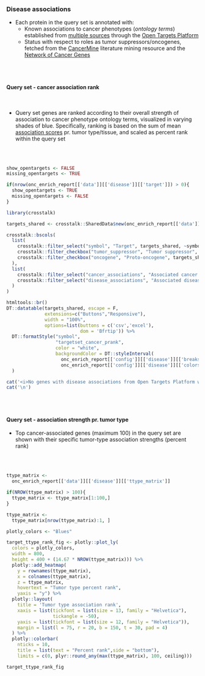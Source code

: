 ### Disease associations {.tabset}

* Each protein in the query set is annotated with:
   * Known associations to cancer phenotypes (_ontology terms_) established from [multiple sources](https://docs.targetvalidation.org/getting-started/scoring) through the [Open Targets Platform](https://targetvalidation.org)
   * Status with respect to roles as tumor suppressors/oncogenes, fetched from the [CancerMine](https://www.nature.com/articles/s41592-019-0422-y) literature mining resource and the [Network of Cancer Genes](http://ncg.kcl.ac.uk/)
 
<br><br>


#### Query set - cancer association rank

<br>

* Query set genes are ranked according to their overall strength of association to cancer phenotype ontology terms, visualized in varying shades of blue. Specifically, ranking is based on the sum of mean [association scores](https://docs.targetvalidation.org/getting-started/scoring) pr. tumor type/tissue, and scaled as percent rank within the query set

<br><br>

```r

show_opentargets <- FALSE
missing_opentargets <- TRUE

if(nrow(onc_enrich_report[['data']][['disease']][['target']]) > 0){
  show_opentargets <- TRUE
  missing_opentargets <- FALSE
}

```


```r
library(crosstalk)

targets_shared <- crosstalk::SharedData$new(onc_enrich_report[['data']][['disease']][['target']])

crosstalk::bscols(
  list(
    crosstalk::filter_select("symbol", "Target", targets_shared, ~symbol),
    crosstalk::filter_checkbox("tumor_suppressor", "Tumor suppressor", targets_shared, ~tumor_suppressor),
    crosstalk::filter_checkbox("oncogene", "Proto-oncogene", targets_shared, ~oncogene)
  ),
  list(
    crosstalk::filter_select("cancer_associations", "Associated cancer types", targets_shared, ~cancer_associations),
    crosstalk::filter_select("disease_associations", "Associated diseases (non-cancer)", targets_shared, ~disease_associations)
  )
)

htmltools::br()
DT::datatable(targets_shared, escape = F, 
              extensions=c("Buttons","Responsive"), 
              width = "100%",
              options=list(buttons = c('csv','excel'), 
                           dom = 'Bfrtip')) %>%
  DT::formatStyle("symbol",
                  "targetset_cancer_prank", 
                  color = "white", 
                  backgroundColor = DT::styleInterval(
                    onc_enrich_report[['config']][['disease']][['breaks']],
                    onc_enrich_report[['config']][['disease']][['colors']])
  )


```


```r
cat('<i>No genes with disease associations from Open Targets Platform were found.</i>',sep='\n')
cat('\n')
```


<br><br>

#### Query set - association strength pr. tumor type

* Top cancer-associated genes (maximum 100) in the query set are shown with their specific tumor-type association strengths (percent rank)

<br><br>

```r

ttype_matrix <- 
  onc_enrich_report[['data']][['disease']][['ttype_matrix']]

if(NROW(ttype_matrix) > 100){
  ttype_matrix <- ttype_matrix[1:100,]
}

ttype_matrix <- 
  ttype_matrix[nrow(ttype_matrix):1, ]

plotly_colors <- "Blues"

target_ttype_rank_fig <- plotly::plot_ly(
  colors = plotly_colors,
  width = 800,
  height = 400 + (14.67 * NROW(ttype_matrix))) %>%
  plotly::add_heatmap(
    y = rownames(ttype_matrix),
    x = colnames(ttype_matrix),
    z = ttype_matrix,
    hovertext = "Tumor type percent rank",
    yaxis = "y") %>%
  plotly::layout(
    title = 'Tumor type association rank',
    xaxis = list(tickfont = list(size = 13, family = "Helvetica"), 
                 tickangle = -50),
    yaxis = list(tickfont = list(size = 12, family = "Helvetica")),
    margin = list(l = 75, r = 20, b = 150, t = 30, pad = 4)
  ) %>%
  plotly::colorbar(
    nticks = 10, 
    title = list(text = "Percent rank",side = "bottom"),
    limits = c(0, plyr::round_any(max(ttype_matrix), 100, ceiling)))

target_ttype_rank_fig


```

